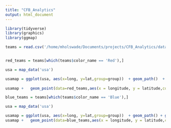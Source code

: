```yaml
---
title: "CFB_Analytics"
output: html_document
---
```

```r
library(tidyverse)
library(graphics)
library(ggmap)
```

```r
teams = read.csv('/home/mholswade/Documents/projects/CFB_Analytics/data/team_colors.csv')



```

```r
red_teams = teams[which(teams$color_name == 'Red'),]

usa = map_data('usa')

usamap = ggplot(usa, aes(x=long, y=lat,group=group))  + geom_path()  + ggtitle('Red Colleges')
  
usamap +   geom_point(data=red_teams,aes(x = longitude, y = latitude,color='red'),inherit.aes = F) + geom_text(data=red_teams, aes(x = longitude, y = latitude, label=team),inherit.aes = F,hjust=0, vjust=0)
```

```r
blue_teams = teams[which(teams$color_name == 'Blue'),]

usa = map_data('usa')

usamap = ggplot(usa, aes(x=long, y=lat,group=group))  + geom_path() + ggtitle('Blue Colleges')
usamap +   geom_point(data=blue_teams,aes(x = longitude, y = latitude,color='blue'),inherit.aes = F) + geom_text(data=blue_teams, aes(x = longitude, y = latitude, label=team),inherit.aes = F,hjust=0, vjust=0)
```
